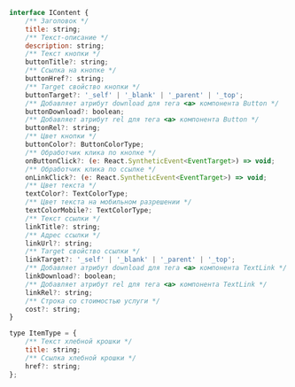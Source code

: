 
<Props of={VideoBanner} />

```javascript
interface IContent {
    /** Заголовок */
    title: string;
    /** Текст-описание */
    description: string;
    /** Текст кнопки */
    buttonTitle?: string;
    /** Ссылка на кнопке */
    buttonHref?: string;
    /** Target свойство кнопки */
    buttonTarget?: '_self' | '_blank' | '_parent' | '_top';
    /** Добавляет атрибут download для тега <a> компонента Button */
    buttonDownload?: boolean;
    /** Добавляет атрибут rel для тега <a> компонента Button */
    buttonRel?: string;
    /** Цвет кнопки */
    buttonColor?: ButtonColorType;
    /** Обработчик клика по кнопке */
    onButtonClick?: (e: React.SyntheticEvent<EventTarget>) => void;
    /** Обработчик клика по ссылке */
    onLinkClick?: (e: React.SyntheticEvent<EventTarget>) => void;
    /** Цвет текста */
    textColor?: TextColorType;
    /** Цвет текста на мобильном разрешении */
    textColorMobile?: TextColorType;
    /** Текст ссылки */
    linkTitle?: string;
    /** Адрес ссылки */
    linkUrl?: string;
    /** Target свойство ссылки */
    linkTarget?: '_self' | '_blank' | '_parent' | '_top';
    /** Добавляет атрибут download для тега <a> компонента TextLink */
    linkDownload?: boolean;
    /** Добавляет атрибут rel для тега <a> компонента TextLink */
    linkRel?: string;
    /** Строка со стоимостью услуги */
    cost?: string;
}

type ItemType = {
    /** Текст хлебной крошки */
    title: string;
    /** Ссылка хлебной крошки */
    href?: string;
};
```
